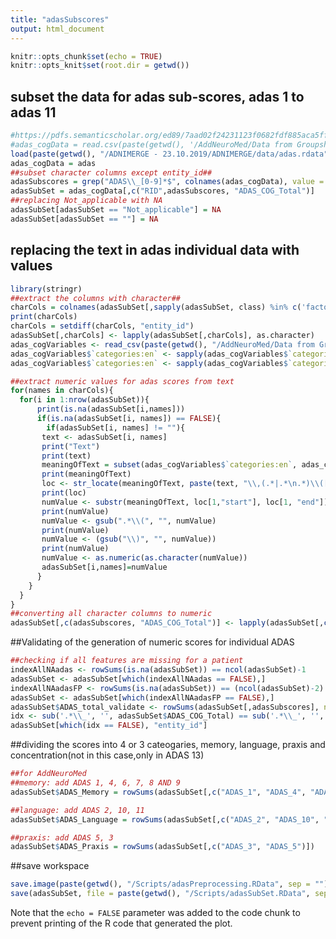 ```yaml
---
title: "adasSubscores"
output: html_document
---
```


```r
knitr::opts_chunk$set(echo = TRUE)
knitr::opts_knit$set(root.dir = getwd())
```

## subset the data for adas sub-scores, adas 1 to adas 11

```r
#https://pdfs.semanticscholar.org/ed89/7aad02f24231123f0682fdf885aca5ff6d69.pdf
#adas_cogData = read.csv(paste(getwd(), '/AddNeuroMed/Data from Groupshare/ADAS-COG/data.csv', sep = ""))
load(paste(getwd(), "/ADNIMERGE - 23.10.2019/ADNIMERGE/data/adas.rdata", sep = ""))
adas_cogData = adas
##subset character columns except entity_id##
adasSubscores = grep("ADAS\\_[0-9]*$", colnames(adas_cogData), value = TRUE)
adasSubSet = adas_cogData[,c("RID",adasSubscores, "ADAS_COG_Total")]
##replacing Not_applicable with NA
adasSubSet[adasSubSet == "Not_applicable"] = NA
adasSubSet[adasSubSet == ""] = NA
```


## replacing the text in adas individual data with values 
```r
library(stringr)
##extract the columns with character##
charCols = colnames(adasSubSet[,sapply(adasSubSet, class) %in% c('factor', 'character')])
print(charCols)
charCols = setdiff(charCols, "entity_id")
adasSubSet[,charCols] <- lapply(adasSubSet[,charCols], as.character)
adas_cogVariables <- read_csv(paste(getwd(), "/AddNeuroMed/Data from Groupshare/ADAS-COG/variables.csv", sep =""))
adas_cogVariables$`categories:en` <- sapply(adas_cogVariables$`categories:en`, gsub, pattern = "=", replacement= ", ")
adas_cogVariables$`categories:en` <- sapply(adas_cogVariables$`categories:en`, gsub, pattern = ";", replacement= "\n")

##extract numeric values for adas scores from text
for(names in charCols){
  for(i in 1:nrow(adasSubSet)){
      print(is.na(adasSubSet[i,names]))
      if(is.na(adasSubSet[i, names]) == FALSE){
        if(adasSubSet[i, names] != ""){
       text <- adasSubSet[i, names]
       print("Text")
       print(text)
       meaningOfText = subset(adas_cogVariables$`categories:en`, adas_cogVariables$name == names)
       print(meaningOfText)
       loc <- str_locate(meaningOfText, paste(text, "\\,(.*|.*\n.*)\\([0-9]+\\)", sep = ""))
       print(loc)
       numValue <- substr(meaningOfText, loc[1,"start"], loc[1, "end"])
       print(numValue)
       numValue <- gsub(".*\\(", "", numValue)
       print(numValue)
       numValue <- (gsub("\\)", "", numValue))
       print(numValue)
       numValue <- as.numeric(as.character(numValue))
       adasSubSet[i,names]=numValue
      }
    }
  }
}
##converting all character columns to numeric
adasSubSet[,c(adasSubscores, "ADAS_COG_Total")] <- lapply(adasSubSet[,c(adasSubscores, "ADAS_COG_Total")], as.numeric)
```

##Validating of the generation of numeric scores for individual ADAS
```r
##checking if all features are missing for a patient
indexAllNAadas <- rowSums(is.na(adasSubSet)) == ncol(adasSubSet)-1
adasSubSet <- adasSubSet[which(indexAllNAadas == FALSE),]
indexAllNAadasFP <- rowSums(is.na(adasSubSet)) == (ncol(adasSubSet)-2)
adasSubSet <- adasSubSet[which(indexAllNAadasFP == FALSE),]
adasSubSet$ADAS_total_validate <- rowSums(adasSubSet[,adasSubscores], na.rm = TRUE)
idx <- sub('.*\\_', '', adasSubSet$ADAS_COG_Total) == sub('.*\\_', '', adasSubSet$ADAS_total_validate)
adasSubSet[which(idx == FALSE), "entity_id"]
```


##dividing the scores into 4 or 3 cateogaries, memory, language, praxis and concentration(not in this case,only in ADAS 13)
```r
##for AddNeuroMed
##memory: add ADAS 1, 4, 6, 7, 8 AND 9
adasSubSet$ADAS_Memory = rowSums(adasSubSet[,c("ADAS_1", "ADAS_4", "ADAS_6", "ADAS_7", "ADAS_8", "ADAS_9")])

##language: add ADAS 2, 10, 11
adasSubSet$ADAS_Language = rowSums(adasSubSet[,c("ADAS_2", "ADAS_10", "ADAS_11")])

##praxis: add ADAS 5, 3
adasSubSet$ADAS_Praxis = rowSums(adasSubSet[,c("ADAS_3", "ADAS_5")])
```

##save workspace
```r
save.image(paste(getwd(), "/Scripts/adasPreprocessing.RData", sep = ""))
save(adasSubSet, file = paste(getwd(), "/Scripts/adasSubSet.RData", sep = ""))
```


Note that the `echo = FALSE` parameter was added to the code chunk to prevent printing of the R code that generated the plot.
